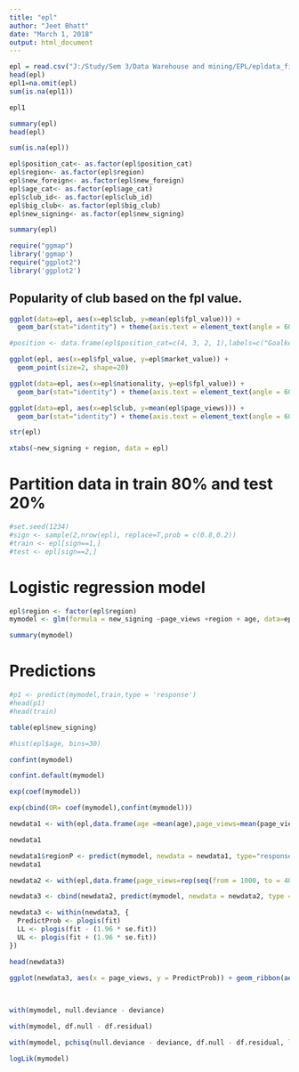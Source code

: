 ```yaml
---
title: "epl"
author: "Jeet Bhatt"
date: "March 1, 2018"
output: html_document
---
```


```r
epl = read.csv("J:/Study/Sem 3/Data Warehouse and mining/EPL/epldata_final.csv")
head(epl)
epl1=na.omit(epl)
sum(is.na(epl1))

epl1
```

```r
summary(epl)
head(epl)
```

```r
sum(is.na(epl))
```


```r
epl$position_cat<- as.factor(epl$position_cat)
epl$region<- as.factor(epl$region)
epl$new_foreign<- as.factor(epl$new_foreign)
epl$age_cat<- as.factor(epl$age_cat)
epl$club_id<- as.factor(epl$club_id)
epl$big_club<- as.factor(epl$big_club)
epl$new_signing<- as.factor(epl$new_signing)
```


```r
summary(epl)
```

```r
require("ggmap")
library('ggmap')
require("ggplot2")
library('ggplot2')
```



## Popularity of club based on the fpl value.

```r
ggplot(data=epl, aes(x=epl$club, y=mean(epl$fpl_value))) +
  geom_bar(stat="identity") + theme(axis.text = element_text(angle = 60, hjust = 1))
```


```r
#position <- data.frame(epl$position_cat=c(4, 3, 2, 1),labels=c("Goalkeeper", "Defence", "Midfield", "Attacker"))
```




```r
ggplot(epl, aes(x=epl$fpl_value, y=epl$market_value)) +
  geom_point(size=2, shape=20)
```


```r
ggplot(data=epl, aes(x=epl$nationality, y=epl$fpl_value)) +
  geom_bar(stat="identity") + theme(axis.text = element_text(angle = 60, hjust = 1))
```



```r
ggplot(data=epl, aes(x=epl$club, y=mean(epl$page_views))) +
  geom_bar(stat="identity") + theme(axis.text = element_text(angle = 60, hjust = 1))
```


```r
str(epl)
```


```r
xtabs(~new_signing + region, data = epl)
```


# Partition data in train 80% and test 20%

```r
#set.seed(1234)
#sign <- sample(2,nrow(epl), replace=T,prob = c(0.8,0.2))
#train <- epl[sign==1,]
#test <- epl[sign==2,]

```

# Logistic regression model
```r
epl$region <- factor(epl$region)
mymodel <- glm(formula = new_signing ~page_views +region + age, data=epl, family = binomial)
```


```r
summary(mymodel)
```

# Predictions
```r
#p1 <- predict(mymodel,train,type = 'response')
#head(p1)
#head(train)
```

```r
table(epl$new_signing)
```

```r
#hist(epl$age, bins=30)
```


```r
confint(mymodel)
```

```r
confint.default(mymodel)
```


```r
exp(coef(mymodel))
```

```r
exp(cbind(OR= coef(mymodel),confint(mymodel)))
```

```r
newdata1 <- with(epl,data.frame(age =mean(age),page_views=mean(page_views),region = factor(1:4)))
```

```r
newdata1
```

```r
newdata1$regionP <- predict(mymodel, newdata = newdata1, type="response")
newdata1
```

```r
newdata2 <- with(epl,data.frame(page_views=rep(seq(from = 1000, to = 4000, length.out = 100),4), age = mean(age), region = factor(rep(1:4, each = 100))))
```

```r
newdata3 <- cbind(newdata2, predict(mymodel, newdata = newdata2, type = "link", se = TRUE))

newdata3 <- within(newdata3, {
  PredictProb <- plogis(fit)
  LL <- plogis(fit - (1.96 * se.fit))
  UL <- plogis(fit + (1.96 * se.fit))
})

head(newdata3)

```


```r
ggplot(newdata3, aes(x = page_views, y = PredictProb)) + geom_ribbon(aes(ymin = LL,
                                                                         ymax = UL, fill = region), alpha = 0.2) + geom_line(aes(colour = region),
                                                                                                                             size = 1)
```

```r
with(mymodel, null.deviance - deviance)
```

```r
with(mymodel, df.null - df.residual)
```

```r
with(mymodel, pchisq(null.deviance - deviance, df.null - df.residual, lower.tail = FALSE))
```

```r
logLik(mymodel)
```

